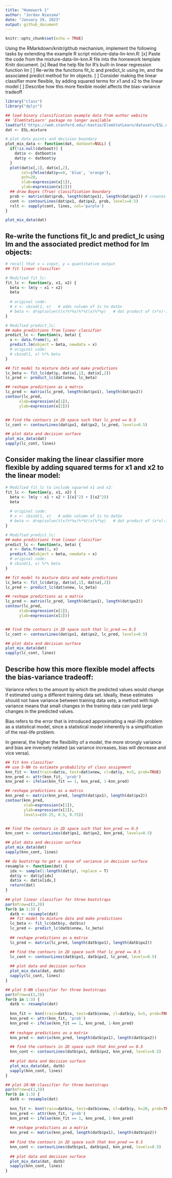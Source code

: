 ```yaml
---
title: "Homework 1"
author: "Jordan Nieusma"
date: "January 19, 2023"
output: github_document
---
```


```r
knitr::opts_chunk$set(echo = TRUE)
```

Using the RMarkdown/knitr/github mechanism, implement the following tasks by extending the example R script mixture-data-lin-knn.R:
[x] Paste the code from the mixture-data-lin-knn.R file into the homework template Knitr document.
[x] Read the help file for R's built-in linear regression function lm
[ ] Re-write the functions fit_lc and predict_lc using lm, and the associated predict method for lm objects.
[ ] Consider making the linear classifier more flexible, by adding squared terms for x1 and x2 to the linear model
[ ] Describe how this more flexible model affects the bias-variance tradeoff

```r
library("class")
library("dplyr")
```

```r
## load binary classification example data from author website 
## 'ElemStatLearn' package no longer available
load(url('https://web.stanford.edu/~hastie/ElemStatLearn/datasets/ESL.mixture.rda'))
dat <- ESL.mixture
```

```r
# plot data points and decision boundary
plot_mix_data <- function(dat, datboot=NULL) {
  if(!is.null(datboot)) {
    dat$x <- datboot$x
    dat$y <- datboot$y
  }
  plot(dat$x[,1], dat$x[,2],
       col=ifelse(dat$y==0, 'blue', 'orange'),
       pch=20,
       xlab=expression(x[1]),
       ylab=expression(x[2]))
  ## draw Bayes (True) classification boundary
  prob <- matrix(dat$prob, length(dat$px1), length(dat$px2)) # creates 69 x 99 matrix
  cont <- contourLines(dat$px1, dat$px2, prob, levels=0.5) 
  rslt <- sapply(cont, lines, col='purple')
}

plot_mix_data(dat)
```

## Re-write the functions fit_lc and predict_lc using lm and the associated predict method for lm objects:

```r
# recall that x = input, y = quantitative output
## fit linear classifier

# Modified fit_lc:
fit_lc <- function(y, x1, x2) {
  beta <- lm(y ~ x1 + x2)
  beta
  
  # original code: 
  # x <- cbind(1, x)   # adds column of 1s to dat$x
  # beta <- drop(solve(t(x)%*%x)%*%t(x)%*%y)   # dot product of (x*x)-1 * (x*y) 
}

# Modified predict_lc:
## make predictions from linear classifier
predict_lc <- function(x, beta) {
  x <- data.frame(1, x)
  predict.lm(object = beta, newdata = x)
  # original code:
  # cbind(1, x) %*% beta
}

## fit model to mixture data and make predictions
lc_beta <- fit_lc(dat$y, dat$x[,1], dat$x[,2])
lc_pred <- predict_lc(dat$xnew, lc_beta)

## reshape predictions as a matrix
lc_pred <- matrix(lc_pred, length(dat$px1), length(dat$px2))
contour(lc_pred,
      xlab=expression(x[1]),
      ylab=expression(x[2]))


## find the contours in 2D space such that lc_pred == 0.5
lc_cont <- contourLines(dat$px1, dat$px2, lc_pred, levels=0.5)

## plot data and decision surface
plot_mix_data(dat)
sapply(lc_cont, lines)
```

## Consider making the linear classifier more flexible by adding squared terms for x1 and x2 to the linear model:

```r
# Modified fit_lc to include squared x1 and x2:
fit_lc <- function(y, x1, x2) {
  beta <- lm(y ~ x1 + x2 + I(x1^2) + I(x2^2)) 
  beta
  
  # original code: 
  # x <- cbind(1, x)   # adds column of 1s to dat$x
  # beta <- drop(solve(t(x)%*%x)%*%t(x)%*%y)   # dot product of (x*x)-1 * (x*y) 
}

# Modified predict_lc:
## make predictions from linear classifier
predict_lc <- function(x, beta) {
  x <- data.frame(1, x)
  predict.lm(object = beta, newdata = x)
  # original code:
  # cbind(1, x) %*% beta
}

## fit model to mixture data and make predictions
lc_beta <- fit_lc(dat$y, dat$x[,1], dat$x[,2])
lc_pred <- predict_lc(dat$xnew, lc_beta)

## reshape predictions as a matrix
lc_pred <- matrix(lc_pred, length(dat$px1), length(dat$px2))
contour(lc_pred,
      xlab=expression(x[1]),
      ylab=expression(x[2]))


## find the contours in 2D space such that lc_pred == 0.5
lc_cont <- contourLines(dat$px1, dat$px2, lc_pred, levels=0.5)

## plot data and decision surface
plot_mix_data(dat)
sapply(lc_cont, lines)
```

## Describe how this more flexible model affects the bias-variance tradeoff:

Variance refers to the amount by which the predicted values would change if estimated using a different training data set. Ideally, these estimates should not have variance between training data sets; a method with high variance means that small changes in the training data can yield large changes in the predicted values.

Bias refers to the error that is introduced approximating a real-life problem as a statistical model, since a statistical model inherently is a simplification of the real-life problem.

In general, the higher the flexibility of a model, the more strongly variance and bias are inversely related (as variance increases, bias will decrease and vice versa).  


```r
## fit knn classifier
## use 5-NN to estimate probability of class assignment
knn_fit <- knn(train=dat$x, test=dat$xnew, cl=dat$y, k=5, prob=TRUE)
knn_pred <- attr(knn_fit, 'prob')
knn_pred <- ifelse(knn_fit == 1, knn_pred, 1-knn_pred)

## reshape predictions as a matrix
knn_pred <- matrix(knn_pred, length(dat$px1), length(dat$px2))
contour(knn_pred,
        xlab=expression(x[1]),
        ylab=expression(x[2]),
        levels=c(0.25, 0.5, 0.75))


## find the contours in 2D space such that knn_pred == 0.5
knn_cont <- contourLines(dat$px1, dat$px2, knn_pred, levels=0.5)

## plot data and decision surface
plot_mix_data(dat)
sapply(knn_cont, lines)
```


```r
## do bootstrap to get a sense of variance in decision surface
resample <- function(dat) {
  idx <- sample(1:length(dat$y), replace = T)
  dat$y <- dat$y[idx]
  dat$x <- dat$x[idx,]
  return(dat)
}
  
## plot linear classifier for three bootstraps
par(mfrow=c(1,3))
for(b in 1:3) {
  datb <- resample(dat)
  ## fit model to mixture data and make predictions
  lc_beta <- fit_lc(datb$y, datb$x)
  lc_pred <- predict_lc(datb$xnew, lc_beta)
  
  ## reshape predictions as a matrix
  lc_pred <- matrix(lc_pred, length(datb$px1), length(datb$px2))

  ## find the contours in 2D space such that lc_pred == 0.5
  lc_cont <- contourLines(datb$px1, datb$px2, lc_pred, levels=0.5)
  
  ## plot data and decision surface
  plot_mix_data(dat, datb)
  sapply(lc_cont, lines)
}
```


```r
## plot 5-NN classifier for three bootstraps
par(mfrow=c(1,3))
for(b in 1:3) {
  datb <- resample(dat)
  
  knn_fit <- knn(train=datb$x, test=datb$xnew, cl=datb$y, k=5, prob=TRUE)
  knn_pred <- attr(knn_fit, 'prob')
  knn_pred <- ifelse(knn_fit == 1, knn_pred, 1-knn_pred)
  
  ## reshape predictions as a matrix
  knn_pred <- matrix(knn_pred, length(datb$px1), length(datb$px2))

  ## find the contours in 2D space such that knn_pred == 0.5
  knn_cont <- contourLines(datb$px1, datb$px2, knn_pred, levels=0.5)
  
  ## plot data and decision surface
  plot_mix_data(dat, datb)
  sapply(knn_cont, lines)
}
```


```r
## plot 20-NN classifier for three bootstraps
par(mfrow=c(1,3))
for(b in 1:3) {
  datb <- resample(dat)
  
  knn_fit <- knn(train=datb$x, test=datb$xnew, cl=datb$y, k=20, prob=TRUE)
  knn_pred <- attr(knn_fit, 'prob')
  knn_pred <- ifelse(knn_fit == 1, knn_pred, 1-knn_pred)
  
  ## reshape predictions as a matrix
  knn_pred <- matrix(knn_pred, length(datb$px1), length(datb$px2))
  
  ## find the contours in 2D space such that knn_pred == 0.5
  knn_cont <- contourLines(datb$px1, datb$px2, knn_pred, levels=0.5)
  
  ## plot data and decision surface
  plot_mix_data(dat, datb)
  sapply(knn_cont, lines)
}
```

